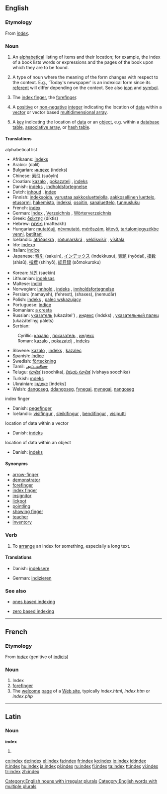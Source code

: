 {{selfref|For Wiktionary's indexes, see [[Wiktionary:Index]]}}
{{wikipedia}}
{{see|Index}}
==English==

===Etymology===
From {{L.}} ''[[#Latin|index]]''.

===Noun===
{{en-noun|es|pl2=indices}}

# An [[alphabetical]] listing of items and their location; for example, the index of a book lists words or expressions and the pages of the book upon which they are to be found.
# {{linguistics}} A type of noun where the meaning of the form changes with respect to the context. E.g., 'Today's newspaper' is an indexical form since its [[referent]] will differ depending on the context. See also [[icon]] and [[symbol]].
# The [[index finger]], the [[forefinger]].
# {{complang}} A [[positive]] or [[non-negative]] [[integer]] indicating the location of [[data]] within a [[vector]] or vector based [[multidimensional array]].
# {{computing}} A [[key]] indicating the location of [[data]] or an [[object]], e.g. within a [[database]] [[table]], [[associative array]], or [[hash table]].

====Translations====
;alphabetical list
{{top}}
*Afrikaans: [[indeks]]
*Arabic: {{ARchar|[[دليل]]}} (dalíl) {{m}}
*Bulgarian: [[индекс]] (indeks)
*Chinese: [[索引]] (suǒyǐn)
*Croatian: [[kazalo]] {{n}}, [[pokazatelj]] {{m}}, [[indeks]] {{m}}
*Danish: [[indeks]] {{n}}, [[indholdsfortegnelse]] {{c}}
*Dutch: [[inhoud]] {{m}}, [[index#Dutch|index]] {{m}}
*Finnish: [[indeksoida]], [[varustaa aakkosluettelolla]], [[aakkosellinen luettelo]], [[etusormi]], [[hakemisto]], [[indeksi]], [[osoitin]], [[sanaluettelo]], [[tunnusluku]]
*French: [[index#French|index]] {{m}}
*German: [[Index]] {{m}}, [[Verzeichnis]] {{n}}, [[Wörterverzeichnis]] {{n}}
*Greek: [[δείκτης]] (díktis)
*Hebrew: [[מפתח]] (mafteakh)
*Hungarian: [[mutatóujj]], [[névmutató]], [[mérőszám]], [[kitevő]], [[tartalomjegyzékbe venni]], [[betiltani]]
*Icelandic: [[atriðaskrá]] {{m}}, [[röðunarskrá]] {{m}}, [[veldisvísir]] {{m}}, [[vísitala]] {{m}}
*Ido: [[indexo]]
*Italian: [[indice]] {{m}}
*Japanese: [[索引]] (sakuin), [[インデックス]] (indekkusu), [[表題]] (hyōdai), [[指数]] (shisū), [[指標]] (shihyō), [[総目録]] (sōmokuroku)
{{mid}}
*Korean: [[색인]] (saekin)
*Lithuanian: [[indeksas]]
*Maltese: [[indiċi]] 
*Norwegian: [[innhold]] {{m}}, [[indeks]] {{m}}, [[innholdsfortegnelse]] {{m}}
*Persian: {{FAchar|[[نمایه]]}} (namayeh), {{FAchar|[[فهرست]]}} (fehrest), {{FAchar|[[شاخص]]}} (shaxes), {{FAchar|[[نمودار]]}} (nemudâr)
*Polish: [[indeks]] {{m}}, [[palec wskazujący]] {{m}}
*Portuguese: [[índice]] {{m}}
*Romanian: [[a cresta]] {{f}}
*Russian: [[указатель]] (ukazátel’) {{m}}, [[индекс]] (índɛks) {{m}}, [[указательный палец]] (ukazátel’nyj pálets) {{m}}
*Serbian:
:Cyrillic: [[казало]] {{n}}, [[показатељ]] {{m}}, [[индекс]] {{m}}
:Roman: [[kazalo]] {{n}}, [[pokazatelj]] {{m}}, [[indeks]] {{m}}
*Slovene: [[kazalo]] {{n}}, [[indeks]] {{m}}, [[kazalec]] {{m}}
*Spanish: [[índice]] {{m}}
*Swedish: [[förteckning]] {{m}}
*Tamil: [[அட்டவணை]] {{IPAchar|(aṭṭvṇai)}}
*Telugu: [[సూచిక]] (soochika), [[విషయ సూచిక]] (vishaya soochika)
*Turkish: [[ındeks]]
*Ukrainian: [[індекс]] [indeks] {{m}}
*Welsh: [[dangoseg]], [[ddangoseg]], [[fynegai]], [[mynegai]], [[nangoseg]]
{{bottom}}

;index finger
{{top}}
*Danish: [[pegefinger]] {{c}}
*Icelandic: [[vísifingur]] {{m}}, [[sleikifingur]] {{m}}, [[bendifingur]] {{m}}, [[vísiputti]] {{m}}
{{mid}}
{{bottom}}

;location of data within a vector
{{top}}
*Danish: [[indeks]] {{n}}
{{mid}}
{{bottom}}

;location of data within an object
{{top}}
*Danish: [[indeks]] {{n}}
{{mid}}
{{bottom}}

====Synonyms====
*[[arrow-finger]]
*[[demonstrator]]
*[[forefinger]]
*[[index finger]]
*[[insignitor]]
*[[lickpot]]
*[[pointling]]
*[[showing finger]]
*[[teacher]]
*[[inventory]]

===Verb===
{{en-infl-reg-sibilant|ind|ex|}}

# {{transitive}} To [[arrange]] an index for something, especially a long text.

====Translations====
{{top}}
*Danish: [[indeksere]]
{{mid}}
*German: [[indizieren]]
{{bottom}}

===See also===
*{{computing}} [[ones based indexing]]
*{{computing}} [[zero based indexing]]

----

==French==

===Etymology===
From {{L.}} ''[[#Latin|index]]'' (genitive of [[indicis]])

===Noun===
{{fr-noun-irreg|m|plural=index}}

# Index
# [[forefinger]]
# The [[welcome]] [[page]] of a [[Web site]], typically ''index.html'', ''index.htm'' or ''index.php''


----

==Latin==
===Noun===
'''index'''
# {{genitive of|indicis}}

[[Category:English nouns with irregular plurals]]
[[Category:English words with multiple plurals]]

[[co:index]]
[[de:index]]
[[el:index]]
[[fa:index]]
[[fr:index]]
[[ko:index]]
[[io:index]]
[[id:index]]
[[it:index]]
[[hu:index]]
[[ja:index]]
[[pl:index]]
[[ru:index]]
[[fi:index]]
[[ta:index]]
[[tt:index]]
[[vi:index]]
[[tr:index]]
[[zh:index]]